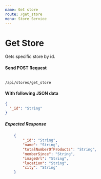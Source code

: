 ```yaml
---
name: Get store
route: /get_store
menu: Store Service
---
```


# Get Store 
Gets specific store by id.

#### Send POST Request 
<Code>
/api/stores/get_store
</Code>

#### With following JSON data
```json
{
  "_id": "String"
}
```

##### Expected Response
```json
    {
        "_id": "String",
        "name": "String",
        "totalNumberOfProducts": "String",
        "memberSince": "String",
        "imageUrl": "String",
        "location": "String",
        "city": "String"
    }
```
